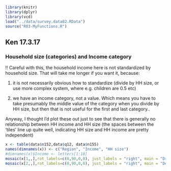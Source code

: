 ```r
library(knitr)
library(dplyr)
library(vcd)
load("../data/survey.data02.RData")
source("R03-MyFunctions.R")
```

## Ken 17.3.17

### Household size (categories) and Income category

!! Careful with this, the household income here is not standardized by household size. 
That will take me longer if you want it, because:

1. it is not necessarily obvious how to standardize (divide by HH size, or use more complex system, where e.g. children are 0.5 etc)

2. we have an income category, not a value. Which means you have to take presumably the middle value of the category when you divide by HH size, but then that is not useful for the first and last category..

Anyway, I thought I'd plot these out just to see that there is generally no relationship between HH income and HH size (the spaces between the 'tiles' line up quite well, indicating HH size and HH income are pretty independent)
```r

x <- table(data$n152,data$q12, data$n155)
names(dimnames(x)) <- c("Region", "Income", "HH size")
#dimnames(x)$Income <- letters[1:10]
mosaic(x[1,,],rot_labels=c(0,90,0,0), just_labels = "right", main = "Dry zone")
mosaic(x[2,,],rot_labels=c(0,90,0,0), just_labels = "right", main = "Delta")

```

